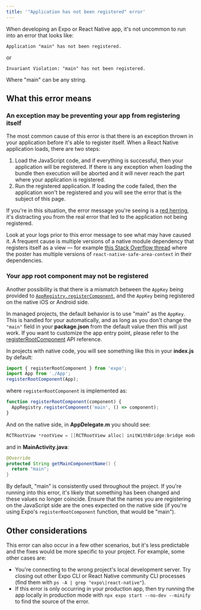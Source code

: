 ```yaml
---
title: '"Application has not been registered" error'
---
```


When developing an Expo or React Native app, it's not uncommon to run into an error that looks like:

```
Application "main" has not been registered.
```

or

```
Invariant Violation: "main" has not been registered.
```

Where "main" can be any string.

## What this error means

### An exception may be preventing your app from registering itself

The most common cause of this error is that there is an exception thrown in your application before it's able to register itself. When a React Native application loads, there are two steps:

1. Load the JavaScript code, and if everything is successful, then your application will be registered. If there is any exception when loading the bundle then execution will be aborted and it will never reach the part where your application is registered.
2. Run the registered application. If loading the code failed, then the application won't be registered and you will see the error that is the subject of this page.

If you're in this situation, the error message you're seeing is a [red herring](https://en.wikipedia.org/wiki/Red_herring), it's distracting you from the real error that led to the application not being registered.

Look at your logs prior to this error message to see what may have caused it. A frequent cause is multiple versions of a native module dependency that registers itself as a view &mdash; for example [this Stack Overflow thread](https://stackoverflow.com/questions/67543844/invariant-violation-main-has-not-been-registered-while-running-react-native-a/67550379) where the poster has multiple versions of `react-native-safe-area-context` in their dependencies.

### Your app root component may not be registered

Another possibility is that there is a mismatch between the `AppKey` being provided to [`AppRegistry.registerComponent`](https://reactnative.dev/docs/appregistry#registercomponent), and the `AppKey` being registered on the native iOS or Android side.

In managed projects, the default behavior is to use "main" as the `AppKey`. This is handled for your automatically, and as long as you don't change the `"main"` field in your **package.json** from the default value then this will just work. If you want to customize the app entry point, please refer to the [registerRootComponent](/versions/latest/sdk/register-root-component.mdx) API reference.

In projects with native code, you will see something like this in your **index.js** by default:

```js
import { registerRootComponent } from 'expo';
import App from './App';
registerRootComponent(App);
```

where `registerRootComponent` is implemented as:

```js
function registerRootComponent(component) {
  AppRegistry.registerComponent('main', () => component);
}
```

And on the native side, in **AppDelegate.m** you should see:

```objectivec
RCTRootView *rootView = [[RCTRootView alloc] initWithBridge:bridge moduleName:@"main" initialProperties:nil];
```

and in **MainActivity.java**:

```java
@Override
protected String getMainComponentName() {
  return "main";
}
```

By default, "main" is consistently used throughout the project. If you're running into this error, it's likely that something has been changed and these values no longer coincide. Ensure that the names you are registering on the JavaScript side are the ones expected on the native side (if you're using Expo's `registerRootComponent` function, that would be "main").

## Other considerations

This error can also occur in a few other scenarios, but it's less predictable and the fixes would be more specific to your project. For example, some other cases are:

- You're connecting to the wrong project's local development server. Try closing out other Expo CLI or React Native community CLI processes (find them with `ps -A | grep "expo\|react-native"`).
- If this error is only occurring in your production app, then try running the app locally in production mode with `npx expo start --no-dev --minify` to find the source of the error.
